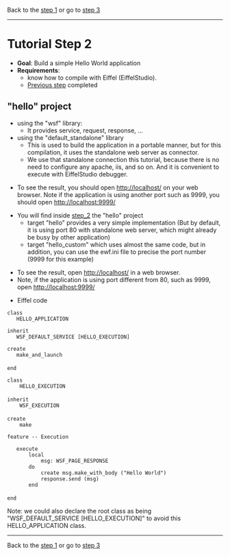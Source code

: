 Back to the [[step_1.wiki|step 1]] 
or go to [[step_3.wiki|step 3]]

----

= Tutorial Step 2 =
* '''Goal''': Build a simple Hello World application
* '''Requirements''': 
** know how to compile with Eiffel (EiffelStudio).
** [[step_1.wiki|Previous step]]  completed


== "hello" project ==
* using the "wsf" library:
** It provides service, request, response, ...
* using the "default_standalone" library
** This is used to build the application in a portable manner, but for this compilation, it uses the standalone web server as connector.
** We use that standalone connection this tutorial, because there is no need to configure any apache, iis, and so on. And it is convenient to execute with EiffelStudio debugger.

* To see the result, you should open http://localhost/ on your web browser. Note if the application is using another port such as 9999, you should open http://localhost:9999/

* You will find inside [[step_2]] the "hello" project
** target "hello" provides a very simple implementation (But by default, it is using port 80 with standalone web server, which might already be busy by other application)
** target "hello_custom" which uses almost the same code, but in addition, you can use the ewf.ini file to precise the port number (9999 for this example)

* To see the result, open http://localhost/ in a web browser.
* Note, if the application is using port different from 80, such as 9999, open http://localhost:9999/

* Eiffel code
 class
 	HELLO_APPLICATION

 inherit
 	WSF_DEFAULT_SERVICE [HELLO_EXECUTION]

 create
 	make_and_launch
 
 end

 class
     HELLO_EXECUTION
 
 inherit
     WSF_EXECUTION
 
 create
     make

 feature -- Execution

 	execute
 		local
 			msg: WSF_PAGE_RESPONSE
		do
 			create msg.make_with_body ("Hello World")
 			response.send (msg)
 		end
 
 end

Note: we could also declare the root class as being "WSF_DEFAULT_SERVICE [HELLO_EXECUTION]" to avoid this HELLO_APPLICATION class.

----

Back to the [[step_1.wiki|step 1]] 
or go to [[step_3.wiki|step 3]]

